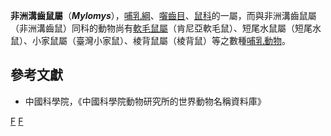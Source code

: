 {{Automatic taxobox
| taxon = Mylomys
| image = 
| image_caption = 
| authority = Thomas, 1906
}}
'''非洲溝齒鼠屬'''（'''''Mylomys'''''），[[哺乳綱|哺乳綱]]、[[囓齒目|囓齒目]]、[[鼠科|鼠科]]的一屬，而與非洲溝齒鼠屬（非洲溝齒鼠）同科的動物尚有[[軟毛鼠屬|軟毛鼠屬]]（肯尼亞軟毛鼠）、短尾水鼠屬（短尾水鼠）、小家鼠屬（臺灣小家鼠）、棱背鼠屬（棱背鼠）等之數種[[哺乳動物|哺乳動物]]。

==參考文獻==
*中國科學院，《中國科學院動物研究所的世界動物名稱資料庫》

{{Taxonbar}}
[[Category:1906年描述的分类群|F]]
[[Category:鼠亚科|F]]